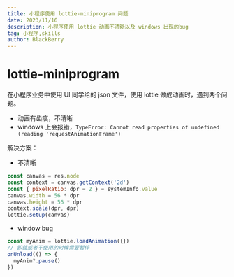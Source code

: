 ```yaml
---
title: 小程序使用 lottie-miniprogram 问题 
date: 2023/11/16
description: 小程序使用 lottie 动画不清晰以及 windows 出现的bug
tag: 小程序,skills
author: BlackBerry
---
```


# lottie-miniprogram

在小程序业务中使用 UI 同学给的 json 文件，使用 lottie 做成动画时，遇到两个问题。
- 动画有齿痕，不清晰
- windows 上会报错，`TypeError: Cannot read properties of undefined (reading 'requestAnimationFrame')` 


解决方案：
- 不清晰
```js {3-6}
const canvas = res.node
const context = canvas.getContext('2d')
const { pixelRatio: dpr = 2 } = systemInfo.value
canvas.width = 56 * dpr
canvas.height = 56 * dpr
context.scale(dpr, dpr)
lottie.setup(canvas)
```

- window bug
```js
const myAnim = lottie.loadAnimation({})
// 卸载或者不使用的时候需要暂停
onUnload(() => {
  myAnim?.pause()
})
```